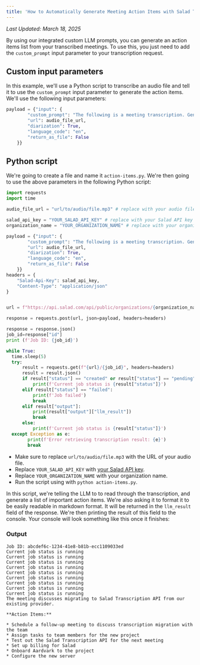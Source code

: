 ```yaml
---
title: 'How to Automatically Generate Meeting Action Items with Salad Transcription API'
---
```


_Last Updated: March 18, 2025_

By using our integrated custom LLM prompts, you can generate an action items list from your transcribed meetings. To use
this, you just need to add the `custom_prompt` input parameter to your transcription request.

## Custom input parameters

In this example, we'll use a Python script to transcribe an audio file and tell it to use the `custom_prompt` input
parameter to generate the action items. We'll use the following input parameters:

```python
payload = {"input": {
        "custom_prompt": "The following is a meeting transcription. Generate a list of action items from the meeting. Format it in a markdown compatible list to make it easy to read.",
        "url": audio_file_url,
        "diarization": True,
        "language_code": "en",
        "return_as_file": False
    }}
```

## Python script

We're going to create a file and name it `action-items.py`. We're then going to use the above parameters in the
following Python script:

```python
import requests
import time

audio_file_url = "url/to/audio/file.mp3" # replace with your audio file URL

salad_api_key = "YOUR_SALAD_API_KEY" # replace with your Salad API key
organization_name = "YOUR_ORGANIZATION_NAME" # replace with your organization name

payload = {"input": {
        "custom_prompt": "The following is a meeting transcription. Generate a list of action items from the meeting. Format it in a markdown compatible list to make it easy to read.",
        "url": audio_file_url,
        "diarization": True,
        "language_code": "en",
        "return_as_file": False
    }}
headers = {
    "Salad-Api-Key": salad_api_key,
    "Content-Type": "application/json"
}


url = f"https://api.salad.com/api/public/organizations/{organization_name}/inference-endpoints/transcribe/jobs"

response = requests.post(url, json=payload, headers=headers)

response = response.json()
job_id=response["id"]
print (f'Job ID: {job_id}')

while True:
  time.sleep(5)
  try:
      result = requests.get(f"{url}/{job_id}", headers=headers)
      result = result.json()
      if result["status"] == "created" or result["status"] == "pending" or result["status"] == "started" or result["status"] == "running":
          print(f'Current job status is {result["status"]}')
      elif result["status"] == "failed":
          print(f'Job failed')
          break
      elif result["output"]:
          print(result["output"]["llm_result"])
          break
      else:
          print(f'Current job status is {result["status"]}')
  except Exception as e:
        print(f'Error retrieving transcription result: {e}')
        break
```

- Make sure to replace `url/to/audio/file.mp3` with the URL of your audio file.
- Replace `YOUR_SALAD_API_KEY` with
  [your Salad API key](products/sce/getting-started/quickstart-api#step-1-obtain-your-api-key).
- Replace `YOUR_ORGANIZATION_NAME` with your organization name.
- Run the script using with `python action-items.py`.

In this script, we're telling the LLM to to read through the transcription, and generate a list of important action
items. We're also asking it to format it to be easily readable in markdown format. It will be returned in the
`llm_result` field of the response. We're then printing the result of this field to the console. Your console will look
something like this once it finishes:

### Output

```text
Job ID: abcdef6c-1234-41e8-b81b-ecc1109033ed
Current job status is running
Current job status is running
Current job status is running
Current job status is running
Current job status is running
Current job status is running
Current job status is running
Current job status is running
Current job status is running
The meeting discusses migrating to Salad Transcription API from our existing provider.

**Action Items:**

* Schedule a follow-up meeting to discuss transcription migration with the team
* Assign tasks to team members for the new project
* Test out the Salad Transcription API for the next meeting
* Set up billing for Salad
* Onboard Aardvark to the project
* Configure the new server
```
